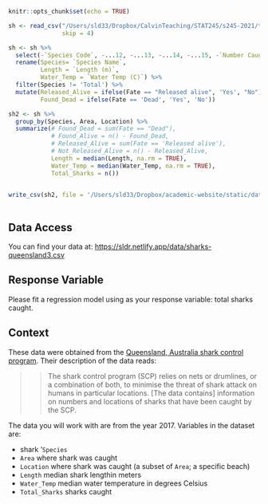 

```r
knitr::opts_chunk$set(echo = TRUE)

sh <- read_csv("/Users/sld33/Dropbox/CalvinTeaching/STAT245/s245-2021/tests/test2/data/qld-shark-control-program-catch-by-species-2017.csv",
               skip = 4)

sh <- sh %>%
  select(-`Species Code`, -...12, -...13, -...14, -...15, -`Number Caught`) %>%
  rename(Species= `Species Name`,
         Length = `Length (m)`,
         Water_Temp = `Water Temp (C)`) %>%
  filter(Species != 'Total') %>%
  mutate(Released_Alive = ifelse(Fate == "Released alive", 'Yes', "No"),
         Found_Dead = ifelse(Fate == 'Dead', 'Yes', 'No'))

sh2 <- sh %>%
  group_by(Species, Area, Location) %>%
  summarize(# Found_Dead = sum(Fate == "Dead"),
            # Found_Alive = n() - Found_Dead,
            # Released_Alive = sum(Fate == 'Released alive'),
            # Not_Released_Alive = n() - Released_Alive,
            Length = median(Length, na.rm = TRUE),
            Water_Temp = median(Water_Temp, na.rm = TRUE),
            Total_Sharks = n())
            

write_csv(sh2, file = '/Users/sld33/Dropbox/academic-website/static/data/sharks-queensland3.csv')
  
```

## Data Access

You can find your data at: <https://sldr.netlify.app/data/sharks-queensland3.csv>

## Response Variable

Please fit a regression model using as your response variable: total sharks caught.

## Context

These data were obtained from the [Queensland, Australia shark control program](https://www.data.qld.gov.au/dataset/bb4eda21-d85d-4782-803d-c67393fb2da9). Their description of the data reads:

>> The shark control program (SCP) relies on nets or drumlines, or a combination of both, to minimise the threat of shark attack on humans in particular locations. [The data contains] information on numbers and locations of sharks that have been caught by the SCP.

The data you will work with are from the year 2017. Variables in the dataset are:

- shark '`Species`
- `Area` where shark was caught
- `Location` where shark was caught (a subset of `Area`; a specific beach)
- `Length` median shark lengthin meters
- `Water_Temp` median water temperature in degrees Celsius
<!-- - `Released_Alive` whether shark was released alive -->
<!-- - `Found_Dead` sharks found dead -->
<!-- - `Found_Alive` sharks found alive (total number minus those found dead) -->
<!-- - `Released_Alive` sharks released alive -->
<!-- - `Not_Released_Alive` sharks not released alive (total number minus those released alive) -->
- `Total_Sharks` sharks caught